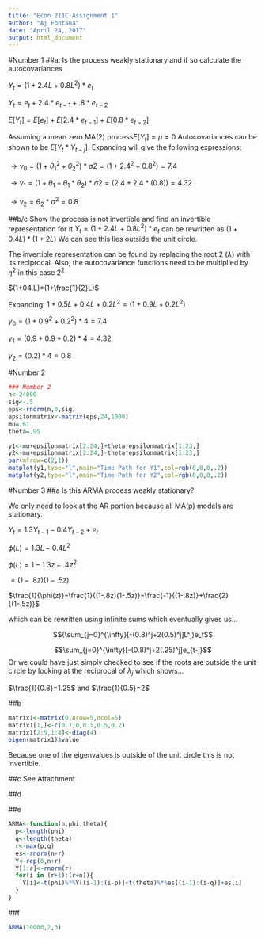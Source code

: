 ```yaml
---
title: "Econ 211C Assignment 1"
author: "Aj Fontana"
date: "April 24, 2017"
output: html_document
---
```

#Number 1
##a:
Is the process weakly stationary and if so calculate the autocovariances

$Y_t=(1+2.4L+0.8L^2)*e_t$

$Y_t=e_t+2.4*e_{t-1}+.8*e_{t-2}$

$E[Y_t]=E[e_t]+E[2.4*e_{t-1}]+E[0.8*e_{t-2}]$

Assuming a mean zero MA(2) process$E[Y_t]=\mu=0$ Autocovariances can be shown to be $E[Y_t*Y_{t-j}]$. Expanding will give the following expressions:

$\rightarrow \gamma_0=(1+\theta_{1}^{2}+\theta_{2}^{2})*\sigma{2}=(1+2.4^2+0.8^2)=7.4$

$\rightarrow \gamma_1=(1+\theta_{1}+\theta_{1}*\theta_{2})*\sigma{2}=(2.4+2.4*(0.8))=4.32$

$\rightarrow \gamma_2=\theta_2*\sigma^{2}=0.8$

##b/c
Show the process is not invertible and find an invertible representation for it
$Y_t=(1+2.4L+0.8L^2)*e_t$ can be rewritten as $(1+0.4L)*(1+2L)$ We can see this lies outside the unit circle.

The invertible representation can be found by replacing the root 2 ($\lambda$) with its reciprocal. Also, the autocovariance functions need to be multiplied by $\eta^2$ in this case $2^2$ 

$(1+04.L)*(1+\frac{1}{2}L)$

Expanding: $1+0.5L+0.4L+0.2L^2 = (1+0.9L+0.2L^2)$

$\gamma_0=(1+0.9^2+0.2^2)*4=7.4$

$\gamma_1=(0.9+0.9*0.2)*4=4.32$

$\gamma_2=(0.2)*4=0.8$

#Number 2

```r
### Number 2
n<-24000
sig<-.5
eps<-rnorm(n,0,sig)
epsilonmatrix<-matrix(eps,24,1000)
mu=.61
theta=.95

y1<-mu+epsilonmatrix[2:24,]+theta*epsilonmatrix[1:23,]
y2<-mu+epsilonmatrix[2:24,]-theta*epsilonmatrix[1:23,]
par(mfrow=c(2,1))
matplot(y1,type="l",main="Time Path for Y1",col=rgb(0,0,0,.2))
matplot(y2,type="l",main="Time Path for Y2",col=rgb(0,0,0,.2))
```


#Number 3
##a
Is this ARMA process weakly stationary?

We only need to look at the AR portion because all MA(p) models are stationary.

$Y_t=1.3Y_{t-1}-0.4Y_{t-2}+e_t$

$\phi(L)=1.3L-0.4L^2$

$\phi(L)= 1-1.3z+.4z^2$

$=(1-.8z)(1-.5z)$

$\frac{1}{\phi(z)}=\frac{1}{(1-.8z)(1-.5z)}=\frac{-1}{(1-.8z)}+\frac{2}{(1-.5z)}$

which can be rewritten using infinite sums which eventually gives us...

$$(\sum_{j=0}^{\infty}[-(0.8)^j+2(0.5)^j]L^j)e_t$$

$$\sum_{j=0}^{\infty}[-(0.8)^j+2(.25)^j]e_{t-j}$$
Or we could have just simply checked to see if the roots are outside the unit circle by looking at the reciprocal of $\lambda_j$ which shows...

$\frac{1}{0.8}=1.25$ and $\frac{1}{0.5}=2$

##b

```r
matrix1<-matrix(0,nrow=5,ncol=5)
matrix1[1,]<-c(0.7,0,0.1,0.5,0.2)
matrix1[2:5,1:4]<-diag(4)
eigen(matrix1)$value
```

Because one of the eigenvalues is outside of the unit circle this is not invertible.

##c
See Attachment



##d





##e

```r
ARMA<-function(n,phi,theta){
  p<-length(phi)
  q<-length(theta)
  r<-max(p,q)
  es<-rnorm(n+r)
  Y<-rep(0,n+r)
  Y[1:r]<-rnorm(r)
  for(i in (r+1):(r+n)){
    Y[i]<-t(phi)%*%Y[(i-1):(i-p)]+t(theta)%*%es[(i-1):(i-q)]+es[i]
  }
}

```


##f

```r
ARMA(10000,2,3)
```




